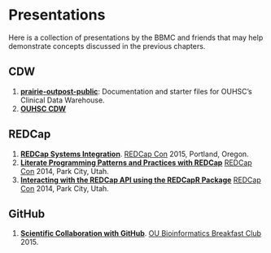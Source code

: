 Presentations
====================================

Here is a collection of presentations by the BBMC and friends that may help demonstrate concepts discussed in the previous chapters.

CDW
------------------------------------

1. **[prairie-outpost-public](https://github.com/OuhscBbmc/prairie-outpost-public)**: Documentation and starter files for OUHSC's Clinical Data Warehouse.
1. **[OUHSC CDW](https://github.com/OuhscBbmc/BbmcResources/blob/master/Publications/presentation-2015-11-18-cdw-bse/clinical-data-warehouse-bse.pdf)**

REDCap
------------------------------------

1. **[REDCap Systems Integration](https://github.com/OuhscBbmc/BbmcResources/blob/master/Publications/Presentation2015-09-REDCapCon/REDCapIntegration.pdf)**.  [REDCap Con](https://projectredcap.org/about/redcapcon/) 2015, Portland, Oregon.
1. **[Literate Programming Patterns and Practices with REDCap](https://github.com/OuhscBbmc/RedcapExamplesAndPatterns/blob/master/Publications/Presentation-2014-09-REDCapCon/LiterateProgrammingPatternsAndPracticesWithREDCap.pptx)** [REDCap Con](https://projectredcap.org/about/redcapcon/) 2014, Park City, Utah.
1. **[Interacting with the REDCap API using the REDCapR Package](https://github.com/OuhscBbmc/RedcapExamplesAndPatterns/blob/master/Publications/Presentation-2014-09-REDCapCon/REDCapR.pptx)** [REDCap Con](https://projectredcap.org/about/redcapcon/) 2014, Park City, Utah.

GitHub
------------------------------------

1. **[Scientific Collaboration with GitHub](https://github.com/OuhscBbmc/BbmcResources/blob/master/Publications/Presentation2015-08-GitHub/beasley-github-2015-08.md)**. [OU Bioinformatics Breakfast Club](https://github.com/bwawrik/MBIO5810) 2015.
